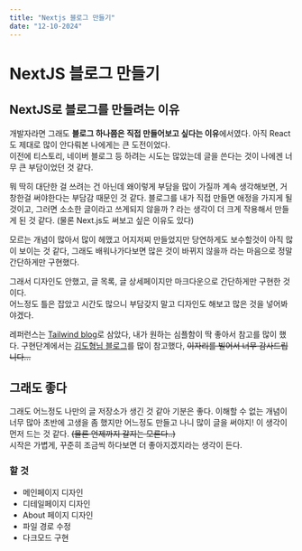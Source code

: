 ```yaml
---
title: "Nextjs 블로그 만들기"
date: "12-10-2024"
---
```

# NextJS 블로그 만들기

## NextJS로 블로그를 만들려는 이유
개발자라면 그래도 <b>블로그 하나쯤은 직접 만들어보고 싶다는 이유</b>에서였다. 아직 React도 제대로 많이 안다뤄본 나에게는 큰 도전이었다.  
이전에 티스토리, 네이버 블로그 등 하려는 시도는 많았는데 글을 쓴다는 것이 나에겐 너무 큰 부담이었던 것 같다.  

뭐 딱히 대단한 걸 쓰려는 건 아닌데 왜이렇게 부담을 많이 가질까 계속 생각해보면, 거창한걸 써야한다는 부담감 때문인 것 같다.
블로그를 내가 직접 만들면 애정을 가지게 될 것이고, 그러면 소소한 글이라고 쓰게되지 않을까 ? 라는 생각이 더 크게 작용해서 만들게 된 것 같다. (물론 Next.js도 써보고 싶은 이유도 있다)  

모르는 개념이 많아서 많이 헤맸고 어지저찌 만들었지만 당연하게도 보수할것이 아직 많이 보이는 것 같다, 그래도 배워나가다보면 많은 것이 바뀌지 않을까 라는 마음으로 정말 간단하게만 구현했다.  

그래서 디자인도 안했고, 글 목록, 글 상세페이지만 마크다운으로 간단하게만 구현한 것이다.  
어느정도 틀은 잡았고 시간도 많으니 부담갖지 말고 디자인도 해보고 많은 것을 넣어봐야겠다.  

레퍼런스는 [Tailwind blog](https://tailwind-nextjs-starter-blog.vercel.app/blog)로 삼았다, 내가 원하는 심플함이 딱 좋아서 참고를 많이 했다.
구현단계에서는 [김도형님 블로그](https://d5br5.dev/blog/nextjs_blog/setup)를 많이 참고했다, <del>이자리를 빌어서 너무 감사드립니다...</del>

## 그래도 좋다
그래도 어느정도 나만의 글 저장소가 생긴 것 같아 기분은 좋다. 이해할 수 없는 개념이 너무 많아 초반에 고생을 좀 했지만
어느정도 만들고 나니 많이 글을 써야지! 이 생각이 먼저 드는 것 같다. <del>(물론 언제까지 갈지는 모른다..)</del>  
시작은 가볍게, 꾸준히 조금씩 하다보면 더 좋아지겠지라는 생각이 든다.

### 할 것
* 메인페이지 디자인
* 디테일페이지 디자인
* About 페이지 디자인
* 파일 경로 수정
* 다크모드 구현